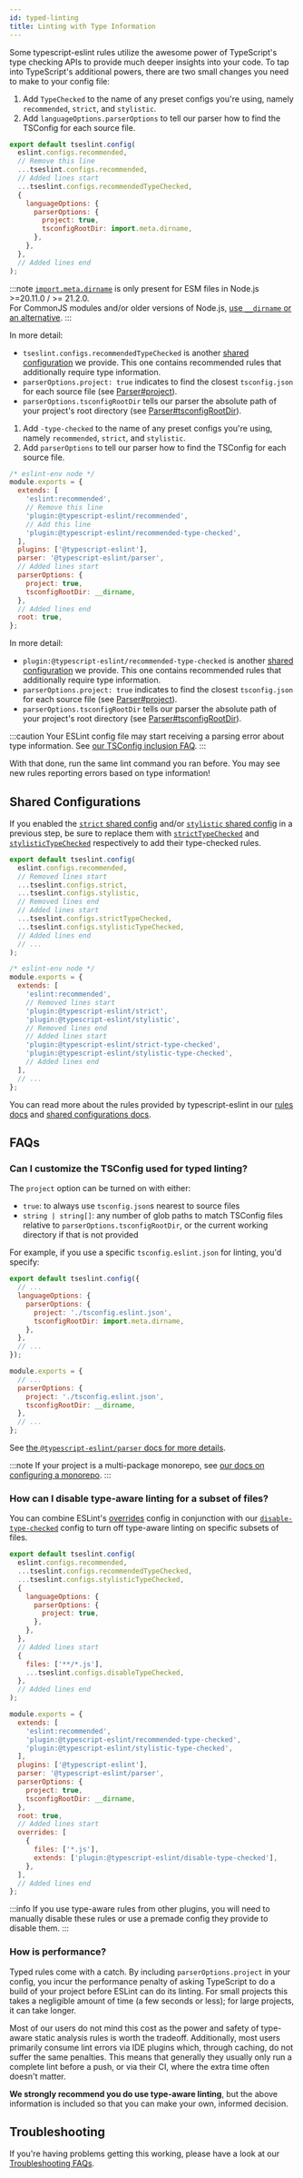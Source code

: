 ```yaml
---
id: typed-linting
title: Linting with Type Information
---
```



Some typescript-eslint rules utilize the awesome power of TypeScript's type checking APIs to provide much deeper insights into your code.
To tap into TypeScript's additional powers, there are two small changes you need to make to your config file:

<Tabs groupId="eslint-config">
<TabItem value="Flat Config">

1. Add `TypeChecked` to the name of any preset configs you're using, namely `recommended`, `strict`, and `stylistic`.
2. Add `languageOptions.parserOptions` to tell our parser how to find the TSConfig for each source file.

```js title="eslint.config.mjs"
export default tseslint.config(
  eslint.configs.recommended,
  // Remove this line
  ...tseslint.configs.recommended,
  // Added lines start
  ...tseslint.configs.recommendedTypeChecked,
  {
    languageOptions: {
      parserOptions: {
        project: true,
        tsconfigRootDir: import.meta.dirname,
      },
    },
  },
  // Added lines end
);
```

:::note
[`import.meta.dirname`](https://nodejs.org/api/esm.html#importmetadirname) is only present for ESM files in Node.js >=20.11.0 / >= 21.2.0.<br />
For CommonJS modules and/or older versions of Node.js, [use `__dirname` or an alternative](https://stackoverflow.com/questions/46745014/alternative-for-dirname-in-node-js-when-using-es6-modules).
:::

In more detail:

- `tseslint.configs.recommendedTypeChecked` is another [shared configuration](../users/Shared_Configurations.mdx) we provide. This one contains recommended rules that additionally require type information.
- `parserOptions.project: true` indicates to find the closest `tsconfig.json` for each source file (see [Parser#project](../packages/Parser.mdx#project)).
- `parserOptions.tsconfigRootDir` tells our parser the absolute path of your project's root directory (see [Parser#tsconfigRootDir](../packages/Parser.mdx#tsconfigrootdir)).

</TabItem>
<TabItem value="Legacy Config">

1. Add `-type-checked` to the name of any preset configs you're using, namely `recommended`, `strict`, and `stylistic`.
2. Add `parserOptions` to tell our parser how to find the TSConfig for each source file.

```js title=".eslintrc.cjs"
/* eslint-env node */
module.exports = {
  extends: [
    'eslint:recommended',
    // Remove this line
    'plugin:@typescript-eslint/recommended',
    // Add this line
    'plugin:@typescript-eslint/recommended-type-checked',
  ],
  plugins: ['@typescript-eslint'],
  parser: '@typescript-eslint/parser',
  // Added lines start
  parserOptions: {
    project: true,
    tsconfigRootDir: __dirname,
  },
  // Added lines end
  root: true,
};
```

In more detail:

- `plugin:@typescript-eslint/recommended-type-checked` is another [shared configuration](../users/Shared_Configurations.mdx) we provide. This one contains recommended rules that additionally require type information.
- `parserOptions.project: true` indicates to find the closest `tsconfig.json` for each source file (see [Parser#project](../packages/Parser.mdx#project)).
- `parserOptions.tsconfigRootDir` tells our parser the absolute path of your project's root directory (see [Parser#tsconfigRootDir](../packages/Parser.mdx#tsconfigrootdir)).

</TabItem>
</Tabs>

:::caution
Your ESLint config file may start receiving a parsing error about type information.
See [our TSConfig inclusion FAQ](../troubleshooting/typed-linting#i-get-errors-telling-me-eslint-was-configured-to-run--however-that-tsconfig-does-not--none-of-those-tsconfigs-include-this-file).
:::

With that done, run the same lint command you ran before.
You may see new rules reporting errors based on type information!

## Shared Configurations

If you enabled the [`strict` shared config](../users/Shared_Configurations.mdx#strict) and/or [`stylistic` shared config](../users/Shared_Configurations.mdx#stylistic) in a previous step, be sure to replace them with [`strictTypeChecked`](../users/Shared_Configurations.mdx#strict-type-checked) and [`stylisticTypeChecked`](../users/Shared_Configurations.mdx#stylistic-type-checked) respectively to add their type-checked rules.

<Tabs groupId="eslint-config">
<TabItem value="Flat Config">

```js title="eslint.config.mjs"
export default tseslint.config(
  eslint.configs.recommended,
  // Removed lines start
  ...tseslint.configs.strict,
  ...tseslint.configs.stylistic,
  // Removed lines end
  // Added lines start
  ...tseslint.configs.strictTypeChecked,
  ...tseslint.configs.stylisticTypeChecked,
  // Added lines end
  // ...
);
```

</TabItem>
<TabItem value="Legacy Config">

```js title=".eslintrc.cjs"
/* eslint-env node */
module.exports = {
  extends: [
    'eslint:recommended',
    // Removed lines start
    'plugin:@typescript-eslint/strict',
    'plugin:@typescript-eslint/stylistic',
    // Removed lines end
    // Added lines start
    'plugin:@typescript-eslint/strict-type-checked',
    'plugin:@typescript-eslint/stylistic-type-checked',
    // Added lines end
  ],
  // ...
};
```

</TabItem>
</Tabs>

You can read more about the rules provided by typescript-eslint in our [rules docs](/rules) and [shared configurations docs](../users/Shared_Configurations.mdx).

## FAQs

### Can I customize the TSConfig used for typed linting?

The `project` option can be turned on with either:

- `true`: to always use `tsconfig.json`s nearest to source files
- `string | string[]`: any number of glob paths to match TSConfig files relative to `parserOptions.tsconfigRootDir`, or the current working directory if that is not provided

For example, if you use a specific `tsconfig.eslint.json` for linting, you'd specify:

<Tabs groupId="eslint-config">
<TabItem value="Flat Config">

```js title="eslint.config.mjs"
export default tseslint.config({
  // ...
  languageOptions: {
    parserOptions: {
      project: './tsconfig.eslint.json',
      tsconfigRootDir: import.meta.dirname,
    },
  },
  // ...
});
```

</TabItem>
<TabItem value="Legacy Config">

```js title=".eslintrc.js"
module.exports = {
  // ...
  parserOptions: {
    project: './tsconfig.eslint.json',
    tsconfigRootDir: __dirname,
  },
  // ...
};
```

</TabItem>
</Tabs>

See [the `@typescript-eslint/parser` docs for more details](../packages/Parser.mdx#project).

:::note
If your project is a multi-package monorepo, see [our docs on configuring a monorepo](../troubleshooting/typed-linting/Monorepos.mdx).
:::

### How can I disable type-aware linting for a subset of files?

You can combine ESLint's [overrides](https://eslint.org/docs/latest/use/configure/configuration-files#configuration-based-on-glob-patterns) config in conjunction with our [`disable-type-checked`](../users/Shared_Configurations.mdx#disable-type-checked) config to turn off type-aware linting on specific subsets of files.

<Tabs groupId="eslint-config">
<TabItem value="Flat Config">

```js title="eslint.config.mjs"
export default tseslint.config(
  eslint.configs.recommended,
  ...tseslint.configs.recommendedTypeChecked,
  ...tseslint.configs.stylisticTypeChecked,
  {
    languageOptions: {
      parserOptions: {
        project: true,
      },
    },
  },
  // Added lines start
  {
    files: ['**/*.js'],
    ...tseslint.configs.disableTypeChecked,
  },
  // Added lines end
);
```

</TabItem>
<TabItem value="Legacy Config">

```js title=".eslintrc.js"
module.exports = {
  extends: [
    'eslint:recommended',
    'plugin:@typescript-eslint/recommended-type-checked',
    'plugin:@typescript-eslint/stylistic-type-checked',
  ],
  plugins: ['@typescript-eslint'],
  parser: '@typescript-eslint/parser',
  parserOptions: {
    project: true,
    tsconfigRootDir: __dirname,
  },
  root: true,
  // Added lines start
  overrides: [
    {
      files: ['*.js'],
      extends: ['plugin:@typescript-eslint/disable-type-checked'],
    },
  ],
  // Added lines end
};
```

</TabItem>
</Tabs>

:::info
If you use type-aware rules from other plugins, you will need to manually disable these rules or use a premade config they provide to disable them.
:::

### How is performance?

Typed rules come with a catch.
By including `parserOptions.project` in your config, you incur the performance penalty of asking TypeScript to do a build of your project before ESLint can do its linting.
For small projects this takes a negligible amount of time (a few seconds or less); for large projects, it can take longer.

Most of our users do not mind this cost as the power and safety of type-aware static analysis rules is worth the tradeoff.
Additionally, most users primarily consume lint errors via IDE plugins which, through caching, do not suffer the same penalties.
This means that generally they usually only run a complete lint before a push, or via their CI, where the extra time often doesn't matter.

**We strongly recommend you do use type-aware linting**, but the above information is included so that you can make your own, informed decision.

## Troubleshooting

If you're having problems getting this working, please have a look at our [Troubleshooting FAQs](../troubleshooting/faqs/General.mdx).
